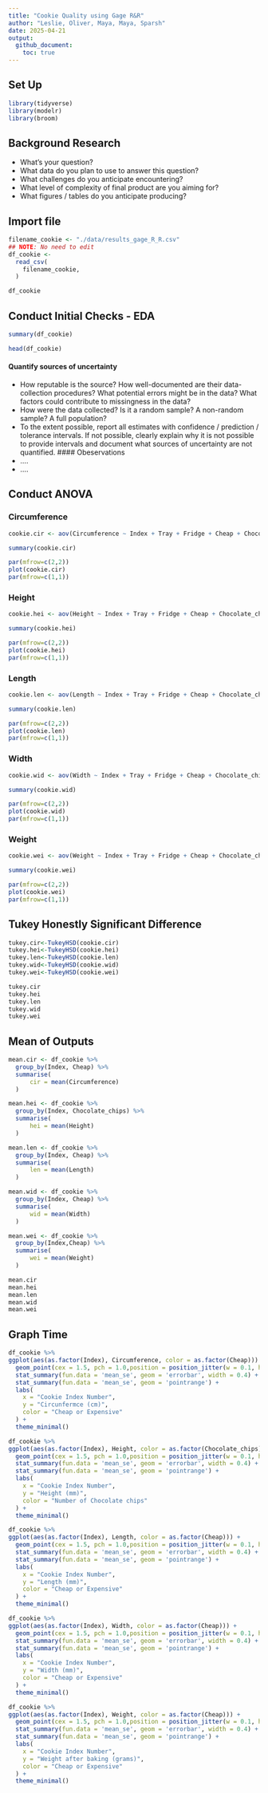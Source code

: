 ```yaml
---
title: "Cookie Quality using Gage R&R"
author: "Leslie, Oliver, Maya, Maya, Sparsh"
date: 2025-04-21
output:
  github_document:
    toc: true
---
```

## Set Up
```r
library(tidyverse)
library(modelr)
library(broom)
```

## Background Research
- What’s your question?
- What data do you plan to use to answer this question?
- What challenges do you anticipate encountering?
- What level of complexity of final product are you aiming for?
- What figures / tables do you anticipate producing?


## **Import file**

```r
filename_cookie <- "./data/results_gage_R_R.csv"
## NOTE: No need to edit
df_cookie <-
  read_csv(
    filename_cookie,
  )

df_cookie
```

## **Conduct Initial Checks - EDA**

```r
summary(df_cookie)

head(df_cookie)
```

#### Quantify sources of uncertainty
- How reputable is the source? How well-documented are their data-collection procedures? What potential errors might be in the data? What factors could contribute to missingness in the data?
- How were the data collected? Is it a random sample? A non-random sample? A full population?
- To the extent possible, report all estimates with confidence / prediction / tolerance intervals. If not possible, clearly explain why it is not possible to provide intervals and document what sources of uncertainty are not quantified.
#### Obeservations
- ....
- ....


## **Conduct ANOVA**

### Circumference

```r
cookie.cir <- aov(Circumference ~ Index + Tray + Fridge + Cheap + Chocolate_chips + Data_taker, data = df_cookie)

summary(cookie.cir)
```

```r
par(mfrow=c(2,2))
plot(cookie.cir)
par(mfrow=c(1,1))
```
### Height
```r
cookie.hei <- aov(Height ~ Index + Tray + Fridge + Cheap + Chocolate_chips + Data_taker, data = df_cookie)

summary(cookie.hei)
```

```r
par(mfrow=c(2,2))
plot(cookie.hei)
par(mfrow=c(1,1))
```

### Length

```r
cookie.len <- aov(Length ~ Index + Tray + Fridge + Cheap + Chocolate_chips + Data_taker, data = df_cookie)

summary(cookie.len)
```

```r
par(mfrow=c(2,2))
plot(cookie.len)
par(mfrow=c(1,1))
```

### Width

```r
cookie.wid <- aov(Width ~ Index + Tray + Fridge + Cheap + Chocolate_chips + Data_taker, data = df_cookie)

summary(cookie.wid)
```

```r
par(mfrow=c(2,2))
plot(cookie.wid)
par(mfrow=c(1,1))
```

### Weight

```r
cookie.wei <- aov(Weight ~ Index + Tray + Fridge + Cheap + Chocolate_chips + Data_taker, data = df_cookie)

summary(cookie.wei)
```

```r
par(mfrow=c(2,2))
plot(cookie.wei)
par(mfrow=c(1,1))
```
## **Tukey Honestly Significant Difference**
```r
tukey.cir<-TukeyHSD(cookie.cir)
tukey.hei<-TukeyHSD(cookie.hei)
tukey.len<-TukeyHSD(cookie.len)
tukey.wid<-TukeyHSD(cookie.wid)
tukey.wei<-TukeyHSD(cookie.wei)

tukey.cir
tukey.hei
tukey.len
tukey.wid
tukey.wei
```

## **Mean of Outputs**
```r
mean.cir <- df_cookie %>%
  group_by(Index, Cheap) %>%
  summarise(
      cir = mean(Circumference)
  )

mean.hei <- df_cookie %>%
  group_by(Index, Chocolate_chips) %>%
  summarise(
      hei = mean(Height)
  )

mean.len <- df_cookie %>%
  group_by(Index, Cheap) %>%
  summarise(
      len = mean(Length)
  )

mean.wid <- df_cookie %>%
  group_by(Index, Cheap) %>%
  summarise(
      wid = mean(Width)
  )

mean.wei <- df_cookie %>%
  group_by(Index,Cheap) %>%
  summarise(
      wei = mean(Weight)
  )

mean.cir
mean.hei
mean.len
mean.wid
mean.wei
```
## **Graph Time**

```r
df_cookie %>%
ggplot(aes(as.factor(Index), Circumference, color = as.factor(Cheap))) +
  geom_point(cex = 1.5, pch = 1.0,position = position_jitter(w = 0.1, h = 0)) +
  stat_summary(fun.data = 'mean_se', geom = 'errorbar', width = 0.4) +
  stat_summary(fun.data = 'mean_se', geom = 'pointrange') +
  labs(
    x = "Cookie Index Number",
    y = "Circunfermce (cm)",
    color = "Cheap or Expensive"
  ) +
  theme_minimal()
```
```r
df_cookie %>%
ggplot(aes(as.factor(Index), Height, color = as.factor(Chocolate_chips))) +
  geom_point(cex = 1.5, pch = 1.0,position = position_jitter(w = 0.1, h = 0)) +
  stat_summary(fun.data = 'mean_se', geom = 'errorbar', width = 0.4) +
  stat_summary(fun.data = 'mean_se', geom = 'pointrange') +
  labs(
    x = "Cookie Index Number",
    y = "Height (mm)",
    color = "Number of Chocolate chips"
  ) +
  theme_minimal()
```

```r
df_cookie %>% 
ggplot(aes(as.factor(Index), Length, color = as.factor(Cheap))) +
  geom_point(cex = 1.5, pch = 1.0,position = position_jitter(w = 0.1, h = 0)) +
  stat_summary(fun.data = 'mean_se', geom = 'errorbar', width = 0.4) +
  stat_summary(fun.data = 'mean_se', geom = 'pointrange') +
  labs(
    x = "Cookie Index Number",
    y = "Length (mm)",
    color = "Cheap or Expensive"
  ) +
  theme_minimal()
```

```r
df_cookie %>% 
ggplot(aes(as.factor(Index), Width, color = as.factor(Cheap))) +
  geom_point(cex = 1.5, pch = 1.0,position = position_jitter(w = 0.1, h = 0)) +
  stat_summary(fun.data = 'mean_se', geom = 'errorbar', width = 0.4) +
  stat_summary(fun.data = 'mean_se', geom = 'pointrange') +
  labs(
    x = "Cookie Index Number",
    y = "Width (mm)",
    color = "Cheap or Expensive"
  ) +
  theme_minimal()
```

```r
df_cookie %>% 
ggplot(aes(as.factor(Index), Weight, color = as.factor(Cheap))) +
  geom_point(cex = 1.5, pch = 1.0,position = position_jitter(w = 0.1, h = 0)) +
  stat_summary(fun.data = 'mean_se', geom = 'errorbar', width = 0.4) +
  stat_summary(fun.data = 'mean_se', geom = 'pointrange') + 
  labs(
    x = "Cookie Index Number",
    y = "Weight after baking (grams)",
    color = "Cheap or Expensive"
  ) +
  theme_minimal()
```
